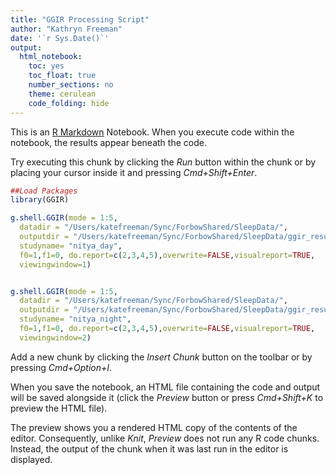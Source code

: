 ```yaml
---
title: "GGIR Processing Script"
author: "Kathryn Freeman"
date: '`r Sys.Date()`'
output:
  html_notebook:
    toc: yes
    toc_float: true
    number_sections: no
    theme: cerulean
    code_folding: hide
---
```


This is an [R Markdown](http://rmarkdown.rstudio.com) Notebook. When you execute code within the notebook, the results appear beneath the code. 

Try executing this chunk by clicking the *Run* button within the chunk or by placing your cursor inside it and pressing *Cmd+Shift+Enter*. 

```r
##Load Packages
library(GGIR)
```


```r


g.shell.GGIR(mode = 1:5, 
  datadir = "/Users/katefreeman/Sync/ForbowShared/SleepData/", 
  outputdir = "/Users/katefreeman/Sync/ForbowShared/SleepData/ggir_results", 
  studyname= "nitya_day",
  f0=1,f1=0, do.report=c(2,3,4,5),overwrite=FALSE,visualreport=TRUE,
  viewingwindow=1)


g.shell.GGIR(mode = 1:5, 
  datadir = "/Users/katefreeman/Sync/ForbowShared/SleepData/", 
  outputdir = "/Users/katefreeman/Sync/ForbowShared/SleepData/ggir_results", 
  studyname= "nitya_night",
  f0=1,f1=0, do.report=c(2,3,4,5),overwrite=FALSE,visualreport=TRUE,
  viewingwindow=2)

```

Add a new chunk by clicking the *Insert Chunk* button on the toolbar or by pressing *Cmd+Option+I*.

When you save the notebook, an HTML file containing the code and output will be saved alongside it (click the *Preview* button or press *Cmd+Shift+K* to preview the HTML file). 

The preview shows you a rendered HTML copy of the contents of the editor. Consequently, unlike *Knit*, *Preview* does not run any R code chunks. Instead, the output of the chunk when it was last run in the editor is displayed.

